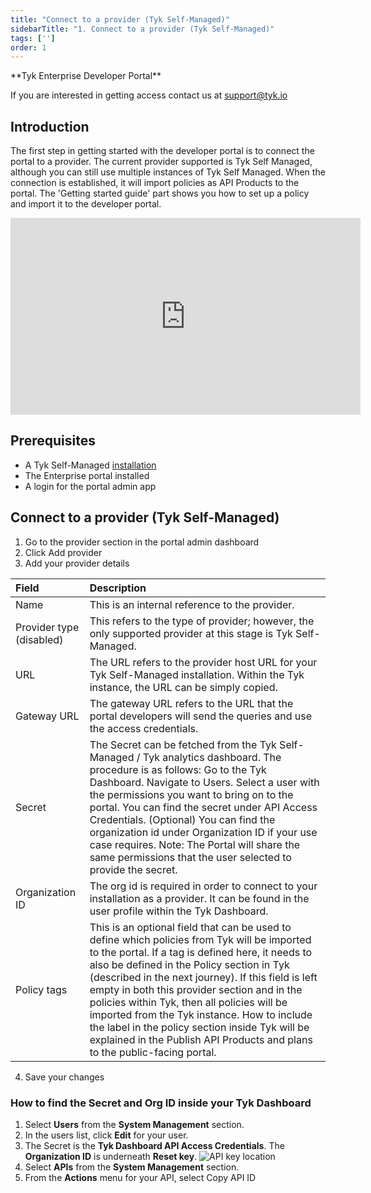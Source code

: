 ```yaml
---
title: "Connect to a provider (Tyk Self-Managed)"
sidebarTitle: "1. Connect to a provider (Tyk Self-Managed)"
tags: ['']
order: 1
---
```



<Note>
**Tyk Enterprise Developer Portal**

If you are interested in getting access contact us at [support@tyk.io](<mailto:support@tyk.io?subject=Tyk Enterprise Portal Beta>)
</Note>


## Introduction

The first step in getting started with the developer portal is to connect the portal to a provider. The current provider supported is Tyk Self Managed, although you can still use multiple instances of Tyk Self Managed. When the connection is established, it will import policies as API Products to the portal. The 'Getting started guide' part shows you how to set up a policy and import it to the developer portal.

<iframe width="560" height="315" src="https://www.youtube.com/embed/8KJSVACD-j4" frameborder="0" allow="accelerometer; autoplay; clipboard-write; encrypted-media; gyroscope; picture-in-picture" allowfullscreen></iframe>

## Prerequisites

- A Tyk Self-Managed [installation](/5.5/content/tyk-self-managed/install.md)
- The Enterprise portal installed
- A login for the portal admin app

## Connect to a provider (Tyk Self-Managed)

1. Go to the provider section in the portal admin dashboard
2. Click Add provider
3. Add your provider details

| Field                    | Description                                                                                                                                                                                                                                                                                                                                                                                                                                                                                                                                                 |
| :-------------------------- | :------------------------------------------------------------------------------------------------------------------------------------------------------------------------------------------------------------------------------------------------------------------------------------------------------------------------------------------------------------------------------------------------------------------------------------------------------------------------------------------------------------------------------------------------------------- |
| Name                     | This is an internal reference to the provider.                                                                                                                                                                                                                                                                                                                                                                                                                                                                                                              |
| Provider type (disabled) | This refers to the type of provider; however, the only supported provider at this stage is Tyk Self-Managed.                                                                                                                                                                                                                                                                                                                                                                                                                                                         |
| URL                      | The URL refers to the provider host URL for your Tyk Self-Managed installation. Within the Tyk instance, the URL can be simply copied.                                                                                                                                                                                                                                                                                                                                                                                                                                                 |
| Gateway URL              | The gateway URL refers to the URL that the portal developers will send the queries and use the access credentials.                                                                                                                                                                                                                                                                                                                                                                                                                                          |
| Secret                   | The Secret can be fetched from the Tyk Self-Managed / Tyk analytics dashboard. The procedure is as follows:  Go to the Tyk Dashboard. Navigate to Users. Select a user with the permissions you want to bring on to the portal. You can find the secret under API Access Credentials. (Optional) You can find the organization id  under Organization ID if your use case requires. Note: The Portal will share the same permissions that the user selected to provide the secret.                              |
| Organization ID          | The org id is required in order to connect to your installation as a provider. It can be found in the user profile within the Tyk Dashboard.                                                                                                                                                                                                                                                                                                                                                                                                                          |
| Policy tags              | This is an optional field that can be used to define which policies from Tyk will be imported to the portal. If a tag is defined here, it needs to also be defined in the Policy section in Tyk (described in the next journey). If this field is left empty in both this provider section and in the policies within Tyk, then all policies will be imported from the Tyk instance. How to include the label in the policy section inside Tyk will be explained in the Publish API Products and plans to the public-facing portal. |

4. Save your changes

### How to find the Secret and Org ID inside your Tyk Dashboard

1.  Select **Users** from the **System Management** section.
2.  In the users list, click **Edit** for your user.
3.  The Secret is the **Tyk Dashboard API Access Credentials**. The **Organization ID** is underneath **Reset key**. <img src="/img/2.10/user_api_id.png" alt="API key location" />
4.  Select **APIs** from the **System Management** section.
5.  From the **Actions** menu for your API, select Copy API ID